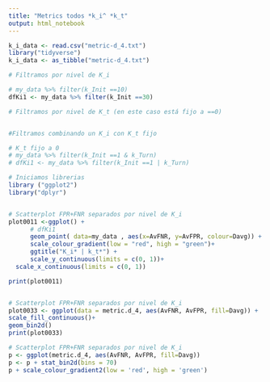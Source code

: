 ```yaml
---
title: "Metrics todos *k_i^ *k_t"
output: html_notebook
---
```


```r

k_i_data <- read.csv("metric-d_4.txt")
library("tidyverse")
k_i_data <- as_tibble("metric-d_4.txt")

# Filtramos por nivel de K_i

# my_data %>% filter(k_Init ==10)
dfKi1 <- my_data %>% filter(k_Init ==30)

# Filtramos por nivel de K_t (en este caso está fijo a ==0)


#Filtramos combinando un K_i con K_t fijo

# K_t fijo a 0
# my_data %>% filter(k_Init ==1 & k_Turn)
# dfKi1 <- my_data %>% filter(k_Init ==1 | k_Turn)

# Iniciamos librerias
library ("ggplot2")
library("dplyr")


# Scatterplot FPR+FNR separados por nivel de K_i
plot0011 <-ggplot() +
      # dfKi1
      geom_point( data=my_data , aes(x=AvFNR, y=AvFPR, colour=Davg)) + 
      scale_colour_gradient(low = "red", high = "green")+
      ggtitle("K_i* | k_t*") +
      scale_y_continuous(limits = c(0, 1))+
  scale_x_continuous(limits = c(0, 1))

print(plot0011)


# Scatterplot FPR+FNR separados por nivel de K_i
plot0033 <- ggplot(data = metric.d_4, aes(AvFNR, AvFPR, fill=Davg)) +
scale_fill_continuous()+
geom_bin2d()
print(plot0033)  

# Scatterplot FPR+FNR separados por nivel de K_i
p <- ggplot(metric.d_4, aes(AvFNR, AvFPR, fill=Davg))
p <- p + stat_bin2d(bins = 70)
p + scale_colour_gradient2(low = 'red', high = 'green')

```

